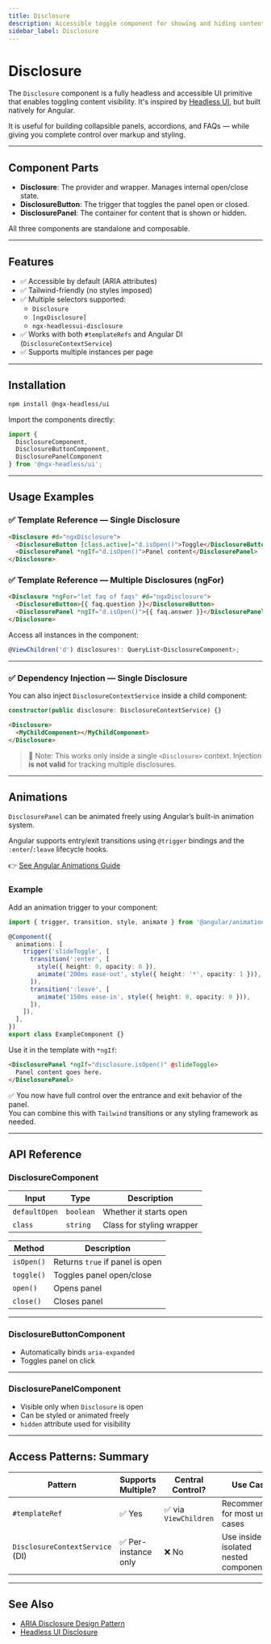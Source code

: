 ```yaml
---
title: Disclosure
description: Accessible toggle component for showing and hiding content.
sidebar_label: Disclosure
---
```


# Disclosure

The `Disclosure` component is a fully headless and accessible UI primitive that enables toggling content visibility. It's inspired by [Headless UI](https://headlessui.com/vue/disclosure), but built natively for Angular.

It is useful for building collapsible panels, accordions, and FAQs — while giving you complete control over markup and styling.

---

## Component Parts

- **Disclosure**: The provider and wrapper. Manages internal open/close state.
- **DisclosureButton**: The trigger that toggles the panel open or closed.
- **DisclosurePanel**: The container for content that is shown or hidden.

All three components are standalone and composable.

---

## Features

- ✅ Accessible by default (ARIA attributes)
- ✅ Tailwind-friendly (no styles imposed)
- ✅ Multiple selectors supported:
  - `Disclosure`
  - `[ngxDisclosure]`
  - `ngx-headlessui-disclosure`
- ✅ Works with both `#templateRefs` and Angular DI (`DisclosureContextService`)
- ✅ Supports multiple instances per page

---

## Installation

```bash
npm install @ngx-headless/ui
```

Import the components directly:

```ts
import {
  DisclosureComponent,
  DisclosureButtonComponent,
  DisclosurePanelComponent
} from '@ngx-headless/ui';
```

---

## Usage Examples

### ✅ Template Reference — Single Disclosure

```html
<Disclosure #d="ngxDisclosure">
  <DisclosureButton [class.active]="d.isOpen()">Toggle</DisclosureButton>
  <DisclosurePanel *ngIf="d.isOpen()">Panel content</DisclosurePanel>
</Disclosure>
```

### ✅ Template Reference — Multiple Disclosures (ngFor)

```html
<Disclosure *ngFor="let faq of faqs" #d="ngxDisclosure">
  <DisclosureButton>{{ faq.question }}</DisclosureButton>
  <DisclosurePanel *ngIf="d.isOpen()">{{ faq.answer }}</DisclosurePanel>
</Disclosure>
```

Access all instances in the component:

```ts
@ViewChildren('d') disclosures!: QueryList<DisclosureComponent>;
```

---

### ✅ Dependency Injection — Single Disclosure

You can also inject `DisclosureContextService` inside a child component:

```ts
constructor(public disclosure: DisclosureContextService) {}
```

```html
<Disclosure>
  <MyChildComponent></MyChildComponent>
</Disclosure>
```

> 🧠 Note: This works only inside a single `<Disclosure>` context. Injection **is not valid** for tracking multiple disclosures.

---

## Animations

`DisclosurePanel` can be animated freely using Angular’s built-in animation system.

Angular supports entry/exit transitions using `@trigger` bindings and the `:enter`/`:leave` lifecycle hooks.

👉 [See Angular Animations Guide](https://angular.dev/guide/animations)

### Example

Add an animation trigger to your component:

```ts
import { trigger, transition, style, animate } from '@angular/animations';

@Component({
  animations: [
    trigger('slideToggle', [
      transition(':enter', [
        style({ height: 0, opacity: 0 }),
        animate('200ms ease-out', style({ height: '*', opacity: 1 })),
      ]),
      transition(':leave', [
        animate('150ms ease-in', style({ height: 0, opacity: 0 })),
      ]),
    ]),
  ],
})
export class ExampleComponent {}
```

Use it in the template with `*ngIf`:

```html
<DisclosurePanel *ngIf="disclosure.isOpen()" @slideToggle>
  Panel content goes here.
</DisclosurePanel>
```

✅ You now have full control over the entrance and exit behavior of the panel.  
You can combine this with `Tailwind` transitions or any styling framework as needed.

---

## API Reference

### DisclosureComponent

| Input         | Type      | Description                             |
|---------------|-----------|-----------------------------------------|
| `defaultOpen` | `boolean` | Whether it starts open                  |
| `class`       | `string`  | Class for styling wrapper               |

| Method         | Description                     |
|----------------|---------------------------------|
| `isOpen()`     | Returns `true` if panel is open |
| `toggle()`     | Toggles panel open/close        |
| `open()`       | Opens panel                     |
| `close()`      | Closes panel                    |

---

### DisclosureButtonComponent

- Automatically binds `aria-expanded`
- Toggles panel on click

---

### DisclosurePanelComponent

- Visible only when `Disclosure` is open
- Can be styled or animated freely
- `hidden` attribute used for visibility

---

## Access Patterns: Summary

| Pattern            | Supports Multiple? | Central Control? | Use Case                         |
|--------------------|--------------------|------------------|----------------------------------|
| `#templateRef`     | ✅ Yes              | ✅ via `ViewChildren` | Recommended for most use cases   |
| `DisclosureContextService` (DI) | ✅ Per-instance only | ❌ No             | Use inside isolated nested components |

---

## See Also

- [ARIA Disclosure Design Pattern](https://www.w3.org/WAI/ARIA/apg/patterns/disclosure/)
- [Headless UI Disclosure](https://headlessui.com/vue/disclosure)

